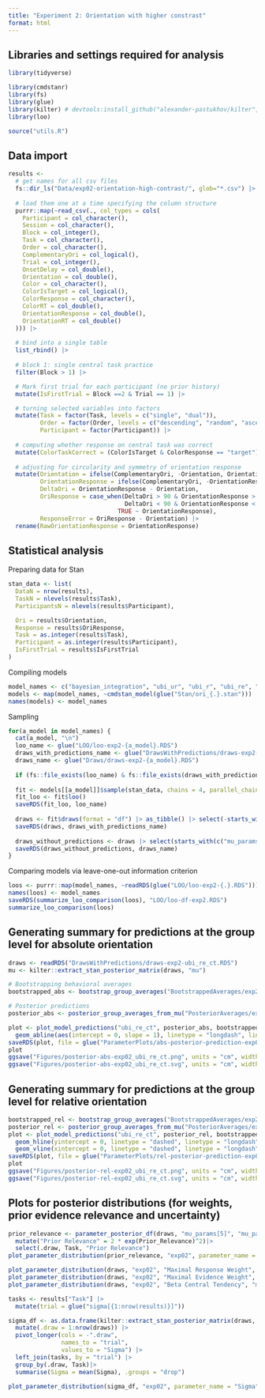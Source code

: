 ```yaml
---
title: "Experiment 2: Orientation with higher constrast"
format: html
---
```


## Libraries and settings required for analysis
```r
library(tidyverse)

library(cmdstanr)
library(fs)
library(glue)
library(kilter) # devtools:install_github("alexander-pastukhov/kilter", dependencies=TRUE)
library(loo)

source("utils.R")
```


## Data import

```r
results <-
  # get names for all csv files 
  fs::dir_ls("Data/exp02-orientation-high-contrast/", glob="*.csv") |>
  
  # load them one at a time specifying the column structure
  purrr::map(~read_csv(., col_types = cols(
    Participant = col_character(),
    Session = col_character(),
    Block = col_integer(),
    Task = col_character(),
    Order = col_character(),
    ComplementaryOri = col_logical(),
    Trial = col_integer(),
    OnsetDelay = col_double(),
    Orientation = col_double(),
    Color = col_character(),
    ColorIsTarget = col_logical(),
    ColorResponse = col_character(),
    ColorRT = col_double(),
    OrientationResponse = col_double(),
    OrientationRT = col_double()
  ))) |>
  
  # bind into a single table
  list_rbind() |>
  
  # block 1: single central task practice
  filter(Block > 1) |>

  # Mark first trial for each participant (no prior history)
  mutate(IsFirstTrial = Block ==2 & Trial == 1) |>

  # turning selected variables into factors
  mutate(Task = factor(Task, levels = c("single", "dual")),
         Order = factor(Order, levels = c("descending", "random", "ascending")),
         Participant = factor(Participant)) |>
  
  # computing whether response on central task was correct
  mutate(ColorTaskCorrect = (ColorIsTarget & ColorResponse == "target") | (!ColorIsTarget & ColorResponse ==  "distractor")) |>
  
  # adjusting for circularity and symmetry of orientation response
  mutate(Orientation = ifelse(ComplementaryOri, -Orientation, Orientation),
         OrientationResponse = ifelse(ComplementaryOri, -OrientationResponse, OrientationResponse),
         DeltaOri = OrientationResponse - Orientation,
         OriResponse = case_when(DeltaOri > 90 & OrientationResponse > 180  ~ OrientationResponse - 180,
                                 DeltaOri < 90 & OrientationResponse < -180 ~  OrientationResponse + 180,
                               TRUE ~ OrientationResponse),
         ResponseError = OriResponse - Orientation) |>
  rename(RawOrientationResponse = OrientationResponse)
```

## Statistical analysis

Preparing data for Stan
```r
stan_data <- list(
  DataN = nrow(results),
  TaskN = nlevels(results$Task),
  ParticipantsN = nlevels(results$Participant),

  Ori = results$Orientation,
  Response = results$OriResponse,
  Task = as.integer(results$Task),
  Participant = as.integer(results$Participant),
  IsFirstTrial = results$IsFirstTrial
)
```

Compiling models
```r
model_names <- c("bayesian_integration", "ubi_ur", "ubi_r", "ubi_re", "ubi_re_ct")
models <- map(model_names, ~cmdstan_model(glue("Stan/ori_{.}.stan")))
names(models) <- model_names
```

Sampling
```r
for(a_model in model_names) {
  cat(a_model, "\n")
  loo_name <- glue("LOO/loo-exp2-{a_model}.RDS")
  draws_with_predictions_name <- glue("DrawsWithPredictions/draws-exp2-{a_model}.RDS")
  draws_name <- glue("Draws/draws-exp2-{a_model}.RDS")
  
  if (fs::file_exists(loo_name) & fs::file_exists(draws_with_predictions_name) & fs::file_exists(draws_name)) next;
  
  fit <- models[[a_model]]$sample(stan_data, chains = 4, parallel_chains = future::availableCores())
  fit_loo <- fit$loo()
  saveRDS(fit_loo, loo_name) 
  
  draws <- fit$draws(format = "df") |> as_tibble() |> select(-starts_with("log_lik"))
  saveRDS(draws, draws_with_predictions_name)
  
  draws_without_predictions <- draws |> select(starts_with(c("mu_params", "l_rho_params", "sigma_params", "sigma_params", "z_params", "sigma_task")))
  saveRDS(draws_without_predictions, draws_name)
}
```


Comparing models via leave-one-out information criterion
```r
loos <- purrr::map(model_names, ~readRDS(glue("LOO/loo-exp2-{.}.RDS")))
names(loos) <- model_names
saveRDS(summarize_loo_comparison(loos), "LOO/loo-df-exp2.RDS")
summarize_loo_comparison(loos)
```

## Generating summary for predictions at the group level for absolute orientation

```r
draws <- readRDS("DrawsWithPredictions/draws-exp2-ubi_re_ct.RDS")
mu <- kilter::extract_stan_posterior_matrix(draws, "mu")
```

```r
# Bootstrapping behavioral averages
bootstrapped_abs <- bootstrap_group_averages("BootstrappedAverages/exp2-absolute.RDS", results, Orientation, OriResponse, compute_average_absolute_response)

# Posterior predictions
posterior_abs <- posterior_group_averages_from_mu("PosteriorAverages/exp2-absolute.RDS", results, mu, Orientation, OriResponse, compute_average_absolute_response)

plot <- plot_model_predictions("ubi_re_ct", posterior_abs, bootstrapped_abs, Orientation, Response) +
  geom_abline(aes(intercept = 0, slope = 1), linetype = "longdash", linewidth = 0.7)
saveRDS(plot, file = glue("ParameterPlots/abs-posterior-prediction-exp02-ubi_re_ct.RDS"))
plot
ggsave("Figures/posterior-abs-exp02_ubi_re_ct.png", units = "cm", width = 16, height = 10)
ggsave("Figures/posterior-abs-exp02_ubi_re_ct.svg", units = "cm", width = 16, height = 10)
```

## Generating summary for predictions at the group level for relative orientation

```r
bootstrapped_rel <- bootstrap_group_averages("BootstrappedAverages/exp2-relative.RDS", results, Orientation, OriResponse, compute_average_relative_response)
posterior_rel <- posterior_group_averages_from_mu("PosteriorAverages/exp2-relative.RDS", results, mu, Orientation, OriResponse, compute_average_relative_response)
plot <- plot_model_predictions("ubi_re_ct", posterior_rel, bootstrapped_rel, Rel_Stimulus, Response) +
  geom_hline(yintercept = 0, linetype = "dashed", linetype = "longdash", linewidth = 0.7) +
  geom_vline(xintercept = 0, linetype = "dashed", linetype = "longdash", linewidth = 0.7)
saveRDS(plot, file = glue("ParameterPlots/rel-posterior-prediction-exp02-ubi_re_ct.RDS"))
plot
ggsave("Figures/posterior-rel-exp02_ubi_re_ct.png", units = "cm", width = 16, height = 10)
ggsave("Figures/posterior-rel-exp02_ubi_re_ct.svg", units = "cm", width = 16, height = 10)
```

## Plots for posterior distributions (for weights, prior evidence relevance and uncertainty)

```r
prior_relevance <- parameter_posterior_df(draws, "mu_params[5]", "mu_params[6]", "Prior_Relevance")|>
  mutate("Prior Relevance" = 2 * exp(Prior_Relevance)^2)|> 
  select(.draw, Task, "Prior Relevance")
plot_parameter_distribution(prior_relevance, "exp02", parameter_name = "Prior Relevance", long_df = TRUE)

plot_parameter_distribution(draws, "exp02", "Maximal Response Weight", "mu_params[1]", "mu_params[2]")
plot_parameter_distribution(draws, "exp02", "Maximal Evidence Weight", "mu_params[3]", "mu_params[4]")
plot_parameter_distribution(draws, "exp02", "Beta Central Tendency", "mu_params[7]", "mu_params[8]")

tasks <- results["Task"] |>
  mutate(trial = glue("sigma[{1:nrow(results)}]"))

sigma_df <- as.data.frame(kilter::extract_stan_posterior_matrix(draws, "sigma"))|>
  mutate(.draw = 1:nrow(draws)) |>
  pivot_longer(cols = -".draw",
               names_to = "trial",
               values_to = "Sigma") |>
  left_join(tasks, by = "trial") |>
  group_by(.draw, Task)|>
  summarise(Sigma = mean(Sigma), .groups = "drop")

plot_parameter_distribution(sigma_df, "exp02", parameter_name = "Sigma", long_df = TRUE)

```
